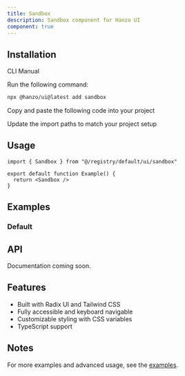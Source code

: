 ```yaml
---
title: Sandbox
description: Sandbox component for Hanzo UI
component: true
---
```


<ComponentPreview name="sandbox-demo" />

## Installation

<Tabs defaultValue="cli">

<TabsList>
  <TabsTrigger value="cli">CLI</TabsTrigger>
  <TabsTrigger value="manual">Manual</TabsTrigger>
</TabsList>

<TabsContent value="cli">

<Steps>

<Step>Run the following command:</Step>

```bash
npx @hanzo/ui@latest add sandbox
```

</Steps>

</TabsContent>

<TabsContent value="manual">

<Steps>

<Step>Copy and paste the following code into your project</Step>

<ComponentSource name="sandbox" />

<Step>Update the import paths to match your project setup</Step>

</Steps>

</TabsContent>

</Tabs>

## Usage

```tsx
import { Sandbox } from "@/registry/default/ui/sandbox"

export default function Example() {
  return <Sandbox />
}
```

## Examples

### Default

<ComponentPreview name="sandbox-demo" />

## API

Documentation coming soon.

## Features

- Built with Radix UI and Tailwind CSS
- Fully accessible and keyboard navigable
- Customizable styling with CSS variables
- TypeScript support

## Notes

For more examples and advanced usage, see the [examples](/examples).
